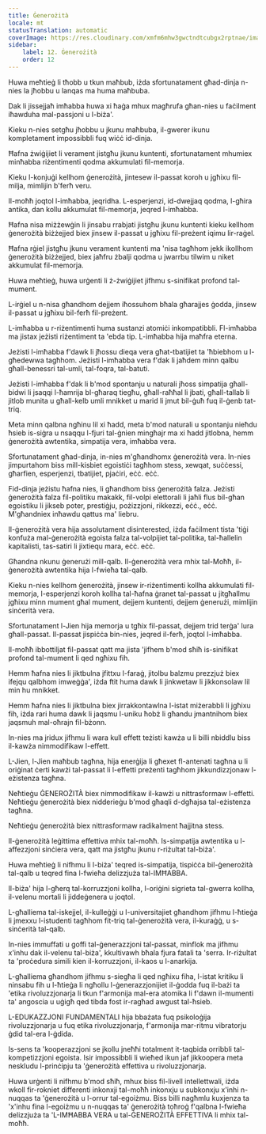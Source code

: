 ```yaml
---
title: Ġenerożità
locale: mt
statusTranslation: automatic
coverImage: https://res.cloudinary.com/xmfm6mhw3gwctndtcubgx2rptnae/image/upload/v1740337243/small_cover_educacion_fundamental_a051170f1c.webp
sidebar:
    label: 12. Ġenerożità
    order: 12
---
```

Huwa meħtieġ li tħobb u tkun maħbub, iżda sfortunatament għad-dinja n-nies la jħobbu u lanqas ma huma maħbuba.

Dak li jissejjaħ imħabba huwa xi ħaġa mhux magħrufa għan-nies u faċilment iħawduha mal-passjoni u l-biża'.

Kieku n-nies setgħu jħobbu u jkunu maħbuba, il-gwerer ikunu kompletament impossibbli fuq wiċċ id-dinja.

Ħafna żwiġijiet li verament jistgħu jkunu kuntenti, sfortunatament mhumiex minħabba riżentimenti qodma akkumulati fil-memorja.

Kieku l-konjuġi kellhom ġenerożità, jintesew il-passat koroh u jgħixu fil-milja, mimlijin b'ferħ veru.

Il-moħħ joqtol l-imħabba, jeqridha. L-esperjenzi, id-dwejjaq qodma, l-għira antika, dan kollu akkumulat fil-memorja, jeqred l-imħabba.

Ħafna nisa miżżewġin li jinsabu rrabjati jistgħu jkunu kuntenti kieku kellhom ġenerożità biżżejjed biex jinsew il-passat u jgħixu fil-preżent iqimu lir-raġel.

Ħafna rġiel jistgħu jkunu verament kuntenti ma 'nisa tagħhom jekk ikollhom ġenerożità biżżejjed, biex jaħfru żbalji qodma u jwarrbu tilwim u niket akkumulat fil-memorja.

Huwa meħtieġ, huwa urġenti li ż-żwiġijiet jifhmu s-sinifikat profond tal-mument.

L-irġiel u n-nisa għandhom dejjem iħossuhom bħala għarajjes ġodda, jinsew il-passat u jgħixu bil-ferħ fil-preżent.

L-imħabba u r-riżentimenti huma sustanzi atomiċi inkompatibbli. Fl-imħabba ma jistax jeżisti riżentiment ta 'ebda tip. L-imħabba hija maħfra eterna.

Jeżisti l-imħabba f'dawk li jħossu dieqa vera għat-tbatijiet ta 'ħbiebhom u l-għedewwa tagħhom. Jeżisti l-imħabba vera f'dak li jaħdem minn qalbu għall-benessri tal-umli, tal-foqra, tal-batuti.

Jeżisti l-imħabba f'dak li b'mod spontanju u naturali jħoss simpatija għall-bidwi li jsaqqi l-ħamrija bl-għaraq tiegħu, għall-raħħal li jbati, għall-tallab li jitlob munita u għall-kelb umli mnikket u marid li jmut bil-ġuħ fuq il-ġenb tat-triq.

Meta minn qalbna ngħinu lil xi ħadd, meta b'mod naturali u spontanju nieħdu ħsieb is-siġra u nsaqqu l-fjuri tal-ġnien mingħajr ma xi ħadd jitlobna, hemm ġenerożità awtentika, simpatija vera, imħabba vera.

Sfortunatament għad-dinja, in-nies m'għandhomx ġenerożità vera. In-nies jimpurtahom biss mill-kisbiet egoistiċi tagħhom stess, xewqat, suċċessi, għarfien, esperjenzi, tbatijiet, pjaċiri, eċċ. eċċ.

Fid-dinja jeżistu ħafna nies, li għandhom biss ġenerożità falza. Jeżisti ġenerożità falza fil-politiku makakk, fil-volpi elettorali li jaħli flus bil-għan egoistiku li jikseb poter, prestiġju, pożizzjoni, rikkezzi, eċċ., eċċ. M'għandniex inħawdu qattus ma' liebru.

Il-ġenerożità vera hija assolutament disinterested, iżda faċilment tista 'tiġi konfuża mal-ġenerożità egoista falza tal-volpijiet tal-politika, tal-ħallelin kapitalisti, tas-satiri li jixtiequ mara, eċċ. eċċ.

Għandna nkunu ġenerużi mill-qalb. Il-ġenerożità vera mhix tal-Moħħ, il-ġenerożità awtentika hija l-fwieħa tal-qalb.

Kieku n-nies kellhom ġenerożità, jinsew ir-riżentimenti kollha akkumulati fil-memorja, l-esperjenzi koroh kollha tal-ħafna ġranet tal-passat u jitgħallmu jgħixu minn mument għal mument, dejjem kuntenti, dejjem ġenerużi, mimlijin sinċerità vera.

Sfortunatament l-Jien hija memorja u tgħix fil-passat, dejjem trid terġa' lura għall-passat. Il-passat jispiċċa bin-nies, jeqred il-ferħ, joqtol l-imħabba.

Il-moħħ ibbottiljat fil-passat qatt ma jista 'jifhem b'mod sħiħ is-sinifikat profond tal-mument li qed ngħixu fih.

Hemm ħafna nies li jiktbulna jfittxu l-faraġ, jitolbu balzmu prezzjuż biex ifejqu qalbhom imweġġa', iżda ftit huma dawk li jinkwetaw li jikkonsolaw lil min hu mnikket.

Hemm ħafna nies li jiktbulna biex jirrakkontawlna l-istat miżerabbli li jgħixu fih, iżda rari huma dawk li jaqsmu l-uniku ħobż li għandu jmantnihom biex jaqsmuh mal-oħrajn fil-bżonn.

In-nies ma jridux jifhmu li wara kull effett teżisti kawża u li billi nbiddlu biss il-kawża nimmodifikaw l-effett.

L-Jien, l-Jien maħbub tagħna, hija enerġija li għexet fl-antenati tagħna u li oriġinat ċerti kawżi tal-passat li l-effetti preżenti tagħhom jikkundizzjonaw l-eżistenza tagħna.

Neħtieġu ĠENEROŻITÀ biex nimmodifikaw il-kawżi u nittrasformaw l-effetti. Neħtieġu ġenerożità biex nidderieġu b'mod għaqli d-dgħajsa tal-eżistenza tagħna.

Neħtieġu ġenerożità biex nittrasformaw radikalment ħajjitna stess.

Il-ġenerożità leġittima effettiva mhix tal-moħħ. Is-simpatija awtentika u l-affezzjoni sinċiera vera, qatt ma jistgħu jkunu r-riżultat tal-biża'.

Huwa meħtieġ li nifhmu li l-biża' teqred is-simpatija, tispiċċa bil-ġenerożità tal-qalb u teqred fina l-fwieħa delizzjuża tal-IMĦABBA.

Il-biża' hija l-għerq tal-korruzzjoni kollha, l-oriġini sigrieta tal-gwerra kollha, il-velenu mortali li jiddeġenera u joqtol.

L-għalliema tal-iskejjel, il-kulleġġi u l-universitajiet għandhom jifhmu l-ħtieġa li jmexxu l-istudenti tagħhom fit-triq tal-ġenerożità vera, il-kuraġġ, u s-sinċerità tal-qalb.

In-nies immuffati u goffi tal-ġenerazzjoni tal-passat, minflok ma jifhmu x'inhu dak il-velenu tal-biża', kkultivawh bħala fjura fatali ta 'serra. Ir-riżultat ta 'proċedura simili kien il-korruzzjoni, il-kaos u l-anarkija.

L-għalliema għandhom jifhmu s-siegħa li qed ngħixu fiha, l-istat kritiku li ninsabu fih u l-ħtieġa li ngħollu l-ġenerazzjonijiet il-ġodda fuq il-bażi ta 'etika rivoluzzjonarja li tkun f'armonija mal-era atomika li f'dawn il-mumenti ta' angoscia u uġigħ qed tibda fost ir-ragħad awgust tal-ħsieb.

L-EDUKAZZJONI FUNDAMENTALI hija bbażata fuq psikoloġija rivoluzzjonarja u fuq etika rivoluzzjonarja, f'armonija mar-ritmu vibratorju ġdid tal-era l-ġdida.

Is-sens ta 'kooperazzjoni se jkollu jneħħi totalment it-taqbida orribbli tal-kompetizzjoni egoista. Isir impossibbli li wieħed ikun jaf jikkoopera meta neskludu l-prinċipju ta 'ġenerożità effettiva u rivoluzzjonarja.

Huwa urġenti li nifhmu b'mod sħiħ, mhux biss fil-livell intellettwali, iżda wkoll fir-rokniet differenti inkonxji tal-moħħ inkonxju u subkonxju x'inhi n-nuqqas ta 'ġenerożità u l-orrur tal-egoiżmu. Biss billi nagħmlu kuxjenza ta 'x'inhu fina l-egoiżmu u n-nuqqas ta' ġenerożità toħroġ f'qalbna l-fwieħa delizzjuża ta 'L-IMĦABBA VERA u tal-ĠENEROŻITÀ EFFETTIVA li mhix tal-moħħ.

